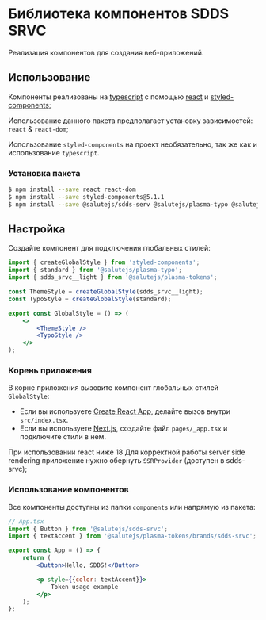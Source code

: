 
<Meta title="About" />

# Библиотека компонентов SDDS SRVC

Реализация компонентов для создания веб-приложений.


## Использование

Компоненты реализованы на [typescript](https://www.typescriptlang.org/) с помощью [react](https://reactjs.org/) и [styled-components](https://styled-components.com/);

Использование данного пакета предполагает установку зависимостей: `react` & `react-dom`;

Использование `styled-components` на проект необязательно, так же как и использование `typescript`.

### Установка пакета

```bash
$ npm install --save react react-dom
$ npm install --save styled-components@5.1.1
$ npm install --save @salutejs/sdds-serv @salutejs/plasma-typo @salutejs/plasma-tokens
```

## Настройка

Создайте компонент для подключения глобальных стилей:

```jsx title="GlobalStyle.tsx"
import { createGlobalStyle } from 'styled-components';
import { standard } from '@salutejs/plasma-typo';
import { sdds_srvc__light } from '@salutejs/plasma-tokens';

const ThemeStyle = createGlobalStyle(sdds_srvc__light);
const TypoStyle = createGlobalStyle(standard);

export const GlobalStyle = () => (
    <>
        <ThemeStyle />
        <TypoStyle />
    </>
);
```

### Корень приложения

В корне приложения вызовите компонент глобальных стилей `GlobalStyle`:

-   Если вы используете [Create React App](https://create-react-app.dev), делайте вызов внутри `src/index.tsx`.
-   Если вы используете [Next.js](https://nextjs.org/), создайте файл `pages/_app.tsx` и подключите стили в нем.

При использовании react ниже 18
Для корректной работы server side rendering приложение нужно обернуть `SSRProvider` (доступен в sdds-srvc);

### Использование компонентов

Все компоненты доступны из папки `components` или напрямую из пакета:

```jsx
// App.tsx
import { Button } from '@salutejs/sdds-srvc';
import { textAccent } from '@salutejs/plasma-tokens/brands/sdds-srvc';

export const App = () => {
    return (
        <Button>Hello, SDDS!</Button>

        <p style={{color: textAccent}}>
            Token usage example
        </p>
    );
};
```
